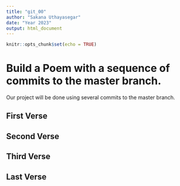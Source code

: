 ```yaml
---
title: "git_00"
author: "Sakana Uthayasegar"
date: "Year 2023"
output: html_document
---
```


```r
knitr::opts_chunk$set(echo = TRUE)
```
# Build a Poem with a sequence of commits to the master branch.
Our project will be done using several commits to the master branch.
<!-- Do not modify or change any text in "!--" bracketed areas such as this --- these are instructions to
you, if you change any of this the git program will notice it and compromise your git merging strategy !-->

## First Verse 
<!--’Twas brillig, and the slithy toves
      Did gyre and gimble in the wabe:
All mimsy were the borogoves,
      And the mome raths outgrabe.
“Beware the Jabberwock, my son!-->

## Second Verse
<!--!-->

## Third Verse
<!--!-->

## Last Verse
<!--Put a short poem of your choice 8-20 lines,here!-->
